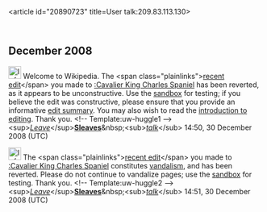 <article id="20890723" title=User talk:209.83.113.130>
	<talkpage id="20890723" title="User talk:209.83.113.130">

== December 2008 ==

[[Image:Information.png|25px]] Welcome to Wikipedia. The &lt;span class=&quot;plainlinks&quot;&gt;[http://en.wikipedia.org/wiki/Cavalier+King+Charles+Spaniel?diff=260886142 recent edit]&lt;/span&gt; you made to [[:Cavalier King Charles Spaniel]] has been reverted, as it appears to be unconstructive. Use the [[Wikipedia:Sandbox|sandbox]] for testing; if you believe the edit was constructive, please ensure that you provide an informative [[Help:Edit summary|edit summary]]. You may also wish to read the [[Wikipedia:Introduction|introduction to editing]]. Thank you. &lt;!-- Template:uw-huggle1 --&gt; &lt;sup&gt;''[[Special:Contributions/LeaveSleaves|Leave]]''&lt;/sup&gt;'''[[User:LeaveSleaves|Sleaves]]'''&amp;nbsp;&lt;sub&gt;''[[User talk:LeaveSleaves|talk]]''&lt;/sub&gt; 14:50, 30 December 2008 (UTC)

[[Image:Information.png|25px]] The &lt;span class=&quot;plainlinks&quot;&gt;[http://en.wikipedia.org/wiki/Cavalier+King+Charles+Spaniel?diff=260886216 recent edit]&lt;/span&gt; you made to [[:Cavalier King Charles Spaniel]] constitutes [[Wikipedia:Vandalism|vandalism]], and has been reverted. Please do not continue to vandalize pages; use the [[Wikipedia:Sandbox|sandbox]] for testing. Thank you. &lt;!-- Template:uw-huggle2 --&gt; &lt;sup&gt;''[[Special:Contributions/LeaveSleaves|Leave]]''&lt;/sup&gt;'''[[User:LeaveSleaves|Sleaves]]'''&amp;nbsp;&lt;sub&gt;''[[User talk:LeaveSleaves|talk]]''&lt;/sub&gt; 14:51, 30 December 2008 (UTC)
	</talkpage>
</article>